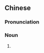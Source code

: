 ==Chinese==
{{zh-forms|type=21}}
{{wikipedia|lang=zh}}

===Pronunciation===
{{zh-pron
|m=shíguǎn癌
|cat=n
}}

===Noun===
{{zh-noun}}

# {{lb|zh|diseases}} {{zh-synonym|食道癌|[[oesophageal]] [[cancer]]}}

{{zh-cat|Oncology}}